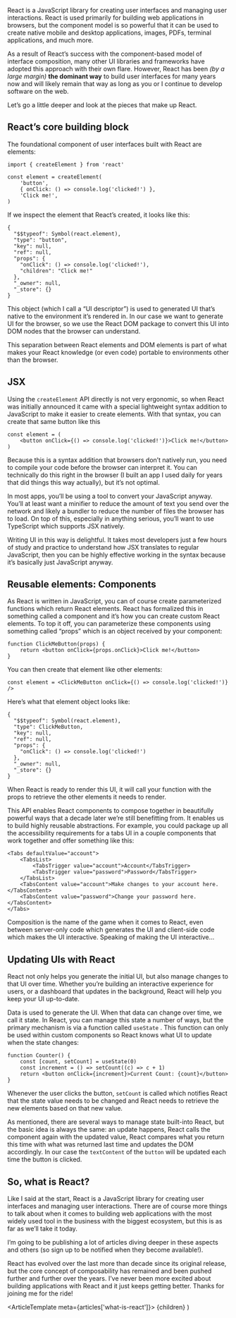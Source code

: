 React is a JavaScript library for creating user interfaces and managing user
interactions. React is used primarily for building web applications in browsers,
but the component model is so powerful that it can be used to create native
mobile and desktop applications, images, PDFs, terminal applications, and much
more.

As a result of React’s success with the component-based model of interface
composition, many other UI libraries and frameworks have adopted this approach
with their own flare. However, React has been _(by a large margin)_ **the
dominant way** to build user interfaces for many years now and will likely
remain that way as long as you or I continue to develop software on the web.

Let’s go a little deeper and look at the pieces that make up React.

## React’s core building block

The foundational component of user interfaces built with React are elements:

```tsx
import { createElement } from 'react'

const element = createElement(
	'button',
	{ onClick: () => console.log('clicked!') },
	'Click me!',
)
```

If we inspect the element that React’s created, it looks like this:

```tsx
{
  "$$typeof": Symbol(react.element),
  "type": "button",
  "key": null,
  "ref": null,
  "props": {
    "onClick": () => console.log('clicked!'),
    "children": "Click me!"
  },
  "_owner": null,
  "_store": {}
}
```

This object (which I call a “UI descriptor”) is used to generated UI that’s
native to the environment it’s rendered in. In our case we want to generate UI
for the browser, so we use the React DOM package to convert this UI into DOM
nodes that the browser can understand.

This separation between React elements and DOM elements is part of what makes
your React knowledge (or even code) portable to environments other than the
browser.

## JSX

Using the `createElement` API directly is not very ergonomic, so when React was
initially announced it came with a special lightweight syntax addition to
JavaScript to make it easier to create elements. With that syntax, you can
create that same button like this

```tsx
const element = (
	<button onClick={() => console.log('clicked!')}>Click me!</button>
)
```

Because this is a syntax addition that browsers don’t natively run, you need to
compile your code before the browser can interpret it. You can technically do
this right in the browser (I built an app I used daily for years that did things
this way actually), but it’s not optimal.

In most apps, you’ll be using a tool to convert your JavaScript anyway. You’ll
at least want a minifier to reduce the amount of text you send over the network
and likely a bundler to reduce the number of files the browser has to load. On
top of this, especially in anything serious, you’ll want to use TypeScript which
supports JSX natively.

Writing UI in this way is delightful. It takes most developers just a few hours
of study and practice to understand how JSX translates to regular JavaScript,
then you can be highly effective working in the syntax because it’s basically
just JavaScript anyway.

## Reusable elements: Components

As React is written in JavaScript, you can of course create parameterized
functions which return React elements. React has formalized this in something
called a component and it’s how you can create custom React elements. To top it
off, you can parameterize these components using something called “props” which
is an object received by your component:

```tsx
function ClickMeButton(props) {
	return <button onClick={props.onClick}>Click me!</button>
}
```

You can then create that element like other elements:

```tsx
const element = <ClickMeButton onClick={() => console.log('clicked!')} />
```

Here’s what that element object looks like:

```tsx
{
  "$$typeof": Symbol(react.element),
  "type": ClickMeButton,
  "key": null,
  "ref": null,
  "props": {
    "onClick": () => console.log('clicked!')
  },
  "_owner": null,
  "_store": {}
}
```

When React is ready to render this UI, it will call your function with the props
to retrieve the other elements it needs to render.

This API enables React components to compose together in beautifully powerful
ways that a decade later we’re still benefitting from. It enables us to build
highly reusable abstractions. For example, you could package up all the
accessibility requirements for a tabs UI in a couple components that work
together and offer something like this:

```tsx
<Tabs defaultValue="account">
	<TabsList>
		<TabsTrigger value="account">Account</TabsTrigger>
		<TabsTrigger value="password">Password</TabsTrigger>
	</TabsList>
	<TabsContent value="account">Make changes to your account here.</TabsContent>
	<TabsContent value="password">Change your password here.</TabsContent>
</Tabs>
```

Composition is the name of the game when it comes to React, even between
server-only code which generates the UI and client-side code which makes the UI
interactive. Speaking of making the UI interactive…

## Updating UIs with React

React not only helps you generate the initial UI, but also manage changes to
that UI over time. Whether you’re building an interactive experience for users,
or a dashboard that updates in the background, React will help you keep your UI
up-to-date.

Data is used to generate the UI. When that data can change over time, we call it
state. In React, you can manage this state a number of ways, but the primary
mechanism is via a function called `useState` . This function can only be used
within custom components so React knows what UI to update when the state
changes:

```tsx
function Counter() {
	const [count, setCount] = useState(0)
	const increment = () => setCount((c) => c + 1)
	return <button onClick={increment}>Current Count: {count}</button>
}
```

Whenever the user clicks the button, `setCount` is called which notifies React
that the state value needs to be changed and React needs to retrieve the new
elements based on that new value.

As mentioned, there are several ways to manage state built-into React, but the
basic idea is always the same: an update happens, React calls the component
again with the updated value, React compares what you return this time with what
was returned last time and updates the DOM accordingly. In our case the
`textContent` of the `button` will be updated each time the button is clicked.

## So, what is React?

Like I said at the start, React is a JavaScript library for creating user
interfaces and managing user interactions. There are of course more things to
talk about when it comes to building web applications with the most widely used
tool in the business with the biggest ecosystem, but this is as far as we’ll
take it today.

I’m going to be publishing a lot of articles diving deeper in these aspects and
others (so sign up to be notified when they become available!).

React has evolved over the last more than decade since its original release, but
the core concept of composability has remained and been pushed further and
further over the years. I’ve never been more excited about building applications
with React and it just keeps getting better. Thanks for joining me for the ride!


  <ArticleTemplate meta={articles['what-is-react']}>
    {children}
  </ArticleTemplate>
)
